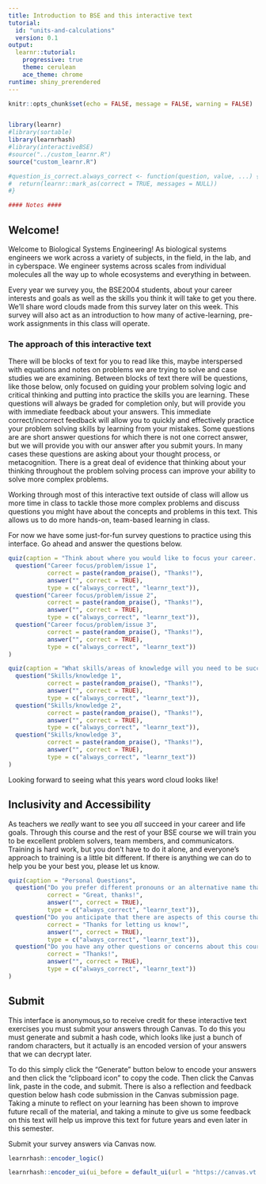 ```yaml
---
title: Introduction to BSE and this interactive text
tutorial:
  id: "units-and-calculations"
  version: 0.1
output:
  learnr::tutorial:
    progressive: true
    theme: cerulean
    ace_theme: chrome
runtime: shiny_prerendered
---
```


```r
knitr::opts_chunk$set(echo = FALSE, message = FALSE, warning = FALSE)


library(learnr)
#library(sortable) 
library(learnrhash)
#library(interactiveBSE)
#source("../custom_learnr.R")
source("custom_learnr.R")

#question_is_correct.always_correct <- function(question, value, ...) {
#  return(learnr::mark_as(correct = TRUE, messages = NULL))
#}

#### Notes ####

```

## Welcome!

Welcome to Biological Systems Engineering! As biological systems engineers we work across a variety of subjects, in the field, in the lab, and in cyberspace. We engineer systems across scales from individual molecules all the way up to whole ecosystems and everything in between. 

Every year we survey you, the BSE2004 students, about your career interests and goals as well as the skills you think it will take to get you there. We'll share word clouds made from this survey later on this week. This survey will also act as an introduction to how many of active-learning, pre-work assignments in this class will operate.

### The approach of this interactive text

There will be blocks of text for you to read like this, maybe interspersed with equations and notes on problems we are trying to solve and case studies we are examining. Between blocks of text there will be questions, like those below, only focused on guiding your problem solving logic and critical thinking and putting into practice the skills you are learning. These questions will always be graded for completion only, but will provide you with immediate feedback about your answers. This immediate correct/incorrect feedback will allow you to quickly and effectively practice your problem solving skills by learning from your mistakes. Some questions are are short answer questions for which there is not one correct answer, but we will provide you with our answer after you submit yours. In many cases these questions are asking about your thought process, or metacognition. There is a great deal of evidence that thinking about your thinking throughout the problem solving process can improve your ability to solve more complex problems. 

Working through most of this interactive text outside of class will allow us more time in class to tackle those more complex problems and discuss questions you might have about the concepts and problems in this text. This allows us to do more hands-on, team-based learning in class. 

For now we have some just-for-fun survey questions to practice using this interface. Go ahead and answer the questions below.


```r
quiz(caption = "Think about where you would like to focus your career. What problems/issues excite you? Enter the first THREE that come to mind in the blanks below.",
  question("Career focus/problem/issue 1", 
           correct = paste(random_praise(), "Thanks!"), 
           answer("", correct = TRUE),
           type = c("always_correct", "learnr_text")),
  question("Career focus/problem/issue 2", 
           correct = paste(random_praise(), "Thanks!"), 
           answer("", correct = TRUE), 
           type = c("always_correct", "learnr_text")),
  question("Career focus/problem/issue 3", 
           correct = paste(random_praise(), "Thanks!"), 
           answer("", correct = TRUE), 
           type = c("always_correct", "learnr_text"))
)
```


```r
quiz(caption = "What skills/areas of knowledge will you need to be successful in your career? Again, enter the first THREE that come to mind in the blanks below.",
  question("Skills/knowledge 1", 
           correct = paste(random_praise(), "Thanks!"), 
           answer("", correct = TRUE),
           type = c("always_correct", "learnr_text")),
  question("Skills/knowledge 2", 
           correct = paste(random_praise(), "Thanks!"), 
           answer("", correct = TRUE), 
           type = c("always_correct", "learnr_text")),
  question("Skills/knowledge 3", 
           correct = paste(random_praise(), "Thanks!"), 
           answer("", correct = TRUE), 
           type = c("always_correct", "learnr_text"))
)
```

Looking forward to seeing what this years word cloud looks like!

## Inclusivity and Accessibility

As teachers we *really* want to see you *all* succeed in your career and life goals. Through this course and the rest of your BSE course we will train you to be excellent problem solvers, team members, and communicators. Training is hard work, but you don't have to do it alone, and everyone's approach to training is a little bit different. If there is anything we can do to help you be your best you, please let us know. 

```r
quiz(caption = "Personal Questions",
  question("Do you prefer different pronouns or an alternative name than that which is listed in the course roster?", 
           correct = "Great, thanks!", 
           answer("", correct = TRUE),
           type = c("always_correct", "learnr_text")),
  question("Do you anticipate that there are aspects of this course that will prevent you from learning or exclude you? ", 
           correct = "Thanks for letting us know!", 
           answer("", correct = TRUE), 
           type = c("always_correct", "learnr_text")),
  question("Do you have any other questions or concerns about this course?", 
           correct = "Thanks!", 
           answer("", correct = TRUE), 
           type = c("always_correct", "learnr_text"))
)
```

## Submit

This interface is anonymous,so to receive credit for these interactive text exercises you must submit your answers through Canvas. To do this you must generate and submit a hash code, which looks like just a bunch of random characters, but it actually is an encoded version of your answers that we can decrypt later. 

To do this simply click the "Generate" button below to encode your answers and then click the "clipboard icon" to copy the code. Then click the Canvas link, paste in the code, and submit. There is also a reflection and feedback question below hash code submission in the Canvas submission page. Taking a minute to reflect on your learning has been shown to improve future recall of the material, and taking a minute to give us some feedback on this text will help us improve this text for future years and even later in this semester.

Submit your survey answers via Canvas now.

```r
learnrhash::encoder_logic()
```

```r
learnrhash::encoder_ui(ui_before = default_ui(url = "https://canvas.vt.edu/courses/135076/quizzes/311146"))
```


